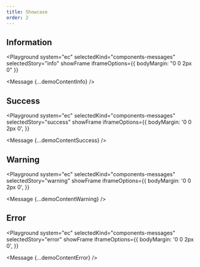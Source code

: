 ```yaml
---
title: Showcase
order: 2
---
```




## Information

<Playground
  system="ec"
  selectedKind="components-messages"
  selectedStory="info"
  showFrame
  iframeOptions={{
    bodyMargin: "0 0 2px 0"
  }}
>
  <Message {...demoContentInfo} />
</Playground>

## Success

<Playground
  system="ec"
  selectedKind="components-messages"
  selectedStory="success"
  showFrame
  iframeOptions={{
    bodyMargin: '0 0 2px 0',
  }}
>
  <Message {...demoContentSuccess} />
</Playground>

## Warning

<Playground
  system="ec"
  selectedKind="components-messages"
  selectedStory="warning"
  showFrame
  iframeOptions={{
    bodyMargin: '0 0 2px 0',
  }}
>
  <Message {...demoContentWarning} />
</Playground>

## Error

<Playground
  system="ec"
  selectedKind="components-messages"
  selectedStory="error"
  showFrame
  iframeOptions={{
    bodyMargin: '0 0 2px 0',
  }}
>
  <Message {...demoContentError} />
</Playground>
